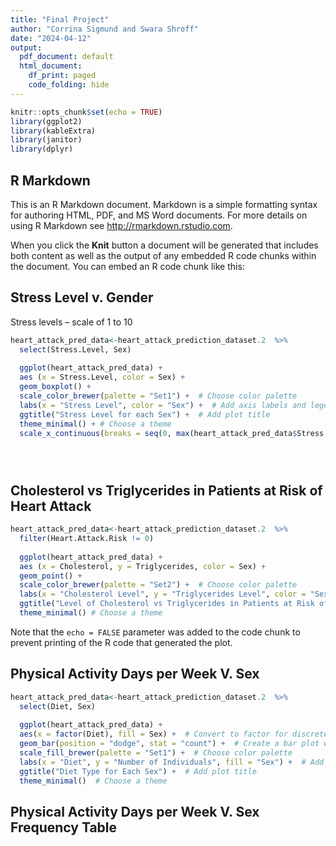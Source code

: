 ---
title: "Final Project"
author: "Corrina Sigmund and Swara Shroff"
date: "2024-04-12"
output: 
  pdf_document: default
  html_document:
    df_print: paged
    code_folding: hide
---

```{r setup, include=FALSE}
knitr::opts_chunk$set(echo = TRUE)
library(ggplot2)
library(kableExtra)
library(janitor)
library(dplyr)

```

## R Markdown

This is an R Markdown document. Markdown is a simple formatting syntax for authoring HTML, PDF, and MS Word documents. For more details on using R Markdown see <http://rmarkdown.rstudio.com>.

When you click the **Knit** button a document will be generated that includes both content as well as the output of any embedded R code chunks within the document. You can embed an R code chunk like this:


## Stress Level v. Gender
Stress levels -- scale of 1 to 10

```{r stress level}

heart_attack_pred_data<-heart_attack_prediction_dataset.2  %>% 
  select(Stress.Level, Sex)
  
  ggplot(heart_attack_pred_data) + 
  aes (x = Stress.Level, color = Sex) +
  geom_boxplot() +  
  scale_color_brewer(palette = "Set1") +  # Choose color palette
  labs(x = "Stress Level", color = "Sex") +  # Add axis labels and legend title
  ggtitle("Stress Level for each Sex") +  # Add plot title
  theme_minimal() + # Choose a theme
  scale_x_continuous(breaks = seq(0, max(heart_attack_pred_data$Stress.Level), by = 1)) #Makes x-axis count by 1





```

## Cholesterol vs Triglycerides in Patients at Risk of Heart Attack

```{r cholesterol vs triglyceride levels}
heart_attack_pred_data<-heart_attack_prediction_dataset.2  %>% 
  filter(Heart.Attack.Risk != 0)
  
  ggplot(heart_attack_pred_data) + 
  aes (x = Cholesterol, y = Triglycerides, color = Sex) +
  geom_point() +  
  scale_color_brewer(palette = "Set2") +  # Choose color palette
  labs(x = "Cholesterol Level", y = "Triglycerides Level", color = "Sex") +  # Add axis labels and legend title
  ggtitle("Level of Cholesterol vs Triglycerides in Patients at Risk of Heart Attack") +  # Add plot title
  theme_minimal() # Choose a theme
```

Note that the `echo = FALSE` parameter was added to the code chunk to prevent printing of the R code that generated the plot.

## Physical Activity Days per Week V. Sex
```{r number of physical activity days vs sex}
heart_attack_pred_data<-heart_attack_prediction_dataset.2  %>% 
  select(Diet, Sex)
  
  ggplot(heart_attack_pred_data) +
  aes(x = factor(Diet), fill = Sex) +  # Convert to factor for discrete data
  geom_bar(position = "dodge", stat = "count") +  # Create a bar plot with dodged bars
  scale_fill_brewer(palette = "Set1") +  # Choose color palette
  labs(x = "Diet", y = "Number of Individuals", fill = "Sex") +  # Add axis labels and legend title
  ggtitle("Diet Type for Each Sex") +  # Add plot title
  theme_minimal()  # Choose a theme

```

## Physical Activity Days per Week V. Sex Frequency Table

